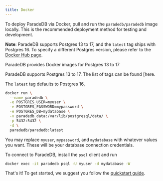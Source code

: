 ```yaml
---
title: Docker
---
```


To deploy ParadeDB via Docker, pull and run the `paradedb/paradedb` image locally. This is the recommended deployment method for testing and development.

**Note**: ParadeDB supports Postgres 13 to 17, and the `latest` tag ships with Postgres 16. To specify a different Postgres version, please refer to the [Docker Hub page](https://hub.docker.com/r/paradedb/paradedb). 

ParadeDB provides Docker images for Postgres 13 to 17

ParadeDB supports Postgres 13 to 17. The list of tags can be found [here.

The `latest` tag defaults to Postgres 16,

```bash
docker run \
  --name paradedb \
  -e POSTGRES_USER=myuser \
  -e POSTGRES_PASSWORD=mypassword \
  -e POSTGRES_DB=mydatabase \
  -v paradedb_data:/var/lib/postgresql/data/ \
  -p 5432:5432 \
  -d \
  paradedb/paradedb:latest
```

You may replace `myuser`, `mypassword`, and `mydatabase` with whatever values you want. These will be your database
connection credentials.

To connect to ParadeDB, install the `psql` client and run

```bash
docker exec -it paradedb psql -U myuser -d mydatabase -W
```

That's it! To get started, we suggest you follow the [quickstart guide](/documentation/getting-started/quickstart).

